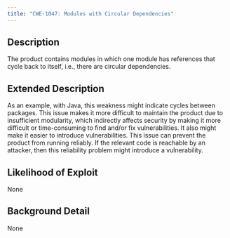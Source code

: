 ```yaml
---
title: "CWE-1047: Modules with Circular Dependencies"
---
```


## Description
The product contains modules in which one module has references that cycle back to itself, i.e., there are circular dependencies.

## Extended Description
As an example, with Java, this weakness might indicate cycles between packages.
This issue makes it more difficult to maintain the product due to insufficient modularity, which indirectly affects security by making it more difficult or time-consuming to find and/or fix vulnerabilities.  It also might make it easier to introduce vulnerabilities.
This issue can prevent the product from running reliably.  If the relevant code is reachable by an attacker, then this reliability problem might introduce a vulnerability.

## Likelihood of Exploit
None

## Background Detail
None
        